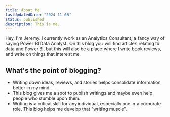 ```yaml
---
title: About Me
lastUpdatedDate: "2024-11-03"
status: published
description: This is me.
---
```


Hey, I'm Jeremy. I currently work as an Analytics Consultant, a fancy way of saying Power BI Data Analyst. On this blog you will find articles relating to
data and Power BI, but this will also be a place where I write book reviews, and write on things that interest me.

## What's the point of blogging?

- Writing down ideas, reviews, and stories helps consolidate information better in my mind.
- This blog gives me a spot to publish writings and maybe even help people who stumble upon them.
- Writing is a critical skill for any individual, especially one in a corporate role. This blog helps me develop that "writing muscle".

